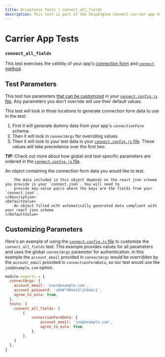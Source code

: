 ```yaml
---
title: Acceptance Tests | connect_all_fields
description: This test is part of the ShipEngine Connect carrier app test suite.
---
```


Carrier App Tests
==================================

### `connect_all_fields`

This test exercises the validity of your app's [connection form](../../../reference/forms.mdx#connection-form-examples) and [`connect` method](../../../reference/methods/connect.mdx).


Test Parameters
-------------------------
This test has parameters [that can be customized](#customizing-parameters) in your [`connect.config.js` file](../../../testing/config.mdx). Any parameters you don't override will use their default values.

This test will look in three locations to generate connection form data to use in the test:

1. First it will generate dummy data from your app's `connectionForm` schema.
2. Then it will look in `connectArgs` for overriding values.
3. Then it will look to your test data in your [`connect.config.js` file](../../../testing/config.mdx). These values will take precedence over the first two.

**TIP:** Check out more about how global and test-specific parameters are ordered in the [`connect.config.js` file](../../../testing/config.mdx).


<Reference>

  <Field name="connectionFormData" type="object">
    <Description>
        An object containing the connection form data you would like to test.

        The data included in this object depends on the react json schema you provide in your `connect.json`. You will need to
        provide key-value pairs where the keys are the fields from your `connect.json`.
    </Description>
    <DefaultValue>
        An object filled with automatically generated data compliant with your react json schema
    </DefaultValue>
  </Field>

</Reference>


Customizing Parameters
------------------------------
Here's an example of using the [`connect.config.js` file](./../../../testing/config.mdx) to customize the `connect_all_fields` test. This example provides values for all parameters and uses the global `connectArgs` parameter for authentication. In this example the `account_email` provided in `connectArgs` would be overridden by the `account_email` provided in `connectionFormData`, so our test would use the `joe@example.com` option.

```javascript
module.exports = {
  connectArgs: {
    account_email: 'user@example.com',
    account_password: 'u0G#^08Ue1G!jX$mkc1',
    agree_to_eula: true,
  },
  tests: {
  	connect_all_fields: [
  		{
	  		connectionFormData: {
	  			account_email: 'joe@example.com',
	    		agree_to_eula: true,
	  		},
  		},
  	]
  },
}
```
